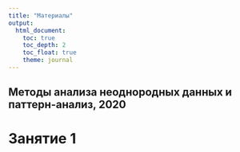 ```yaml
---
title: "Материалы"
output: 
  html_document:
    toc: true
    toc_depth: 2
    toc_float: true
    theme: journal
---
```

## Методы анализа неоднородных данных и паттерн-анализ, 2020
 
# Занятие 1
